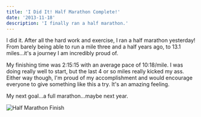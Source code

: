 ```yaml
---
title: 'I Did It! Half Marathon Complete!'
date: '2013-11-18'
description: 'I finally ran a half marathon.'
---
```


I did it. After all the hard work and exercise, I ran a half marathon yesterday! From barely being able to run a mile three and a half years ago, to 13.1 miles…it's a journey I am incredibly proud of.

<PostImage
    src="/images/posts/2013-11-18-i-did-it-half-marathon-complete/header-half-marathon-complete.jpg"
    alt="Me running in the 2013 Philadelphia Half Marathon"
    width={1920}
    height={620}
    centered
    shadowed
/>

My finishing time was 2:15:15 with an average pace of 10:18/mile. I was doing really well to start, but the last 4 or so miles really kicked my ass. Either way though, I'm proud of my accomplishment and would encourage everyone to give something like this a try. It's an amazing feeling.

My next goal…a full marathon…maybe next year.

![Half Marathon Finish](/assets/images/posts/half-marathon-complete.jpg)
